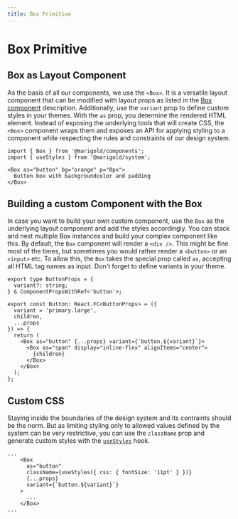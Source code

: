 ```yaml
---
title: Box Primitive
---
```



# Box Primitive

## Box as Layout Component

As the basis of all our components, we use the `<Box>`. It is a versatile layout component that
can be modified with layout props as listed in the [Box component](../../components/box) description.
Additionally, use the `variant` prop to define custom styles in your themes. With the `as` prop, you
determine the rendered HTML element. Instead of exposing the underlying tools that will create CSS, the `<Box>` component
wraps them and exposes an API for applying styling to a component while respecting the rules and constraints of our design
system.

```tsx onlyCode
import { Box } from '@marigold/components';
import { useStyles } from '@marigold/system';
```

```tsx expandCode
<Box as="button" bg="orange" p="8px">
  Button box with backgroundcolor and padding
</Box>
```

## Building a custom Component with the Box

In case you want to build your own custom component, use the `Box` as the underlying layout component and add
the styles accordingly. You can stack and nest multiple Box instances and build your complex component like this.
By default, the `Box` component will render a `<div />`. This might be fine most of the times, but sometimes you would
rather render a `<button>` or an `<input>` etc. To allow this, the `Box` takes the special prop called `as`, accepting
all HTML tag names as input. Don't forget to define variants in your theme.

```tsx onlyCode
export type ButtonProps = {
  variant?: string;
} & ComponentPropsWithRef<'button'>;

export const Button: React.FC<ButtonProps> = ({
  variant = 'primary.large',
  children,
  ...props
}) => {
  return (
    <Box as="button" {...props} variant={`button.${variant}`}>
      <Box as="span" display="inline-flex" alignItems="center">
        {children}
      </Box>
    </Box>
  );
};
```

## Custom CSS

Staying inside the boundaries of the design system and its contraints should be the norm. But as limiting styling only
to allowed values defined by the system can be very restrictive, you can use the `className` prop and generate custom
styles with the [`useStyles`](../../guides/usestyles) hook.

```tsx onlyCode
...
    <Box
      as="button"
      className={useStyles({ css: { fontSize: '11pt' } })}
      {...props}
      variant={`button.${variant}`}
    >
      ...
    </Box>
...
```
